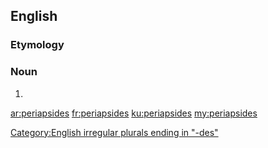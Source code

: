 ==English==

===Etymology===
{{prefix|peri|apsides}}

===Noun===
{{head|en|plural}}

# {{plural of|periapsis|lang=en}}

[[Category:English irregular plurals ending in "-des"]]

[[ar:periapsides]]
[[fr:periapsides]]
[[ku:periapsides]]
[[my:periapsides]]